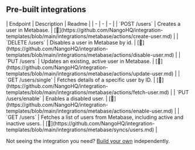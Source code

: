 
## Pre-built integrations

<AccordionGroup>


<Accordion title="Users">
| Endpoint | Description | Readme |
| - | - | - |
| `POST /users` | Creates a user in Metabase. | [🔗](https://github.com/NangoHQ/integration-templates/blob/main/integrations/metabase/actions/create-user.md) |
| `DELETE /users` | Disables a user in Metabase by id. | [🔗](https://github.com/NangoHQ/integration-templates/blob/main/integrations/metabase/actions/disable-user.md) |
| `PUT /users` | Updates an existing, active user in Metabase. | [🔗](https://github.com/NangoHQ/integration-templates/blob/main/integrations/metabase/actions/update-user.md) |
| `GET /users/single` | Fetches details of a specific user by ID. | [🔗](https://github.com/NangoHQ/integration-templates/blob/main/integrations/metabase/actions/fetch-user.md) |
| `PUT /users/enable` | Enables a disabled user. | [🔗](https://github.com/NangoHQ/integration-templates/blob/main/integrations/metabase/actions/enable-user.md) |
| `GET /users` | Fetches a list of users from Metabase, including active and inactive users. | [🔗](https://github.com/NangoHQ/integration-templates/blob/main/integrations/metabase/syncs/users.md) |
</Accordion>

</AccordionGroup>

<Tip>Not seeing the integration you need? [Build your own](https://docs.nango.dev/guides/custom-integration-builder/overview) independently.</Tip>
